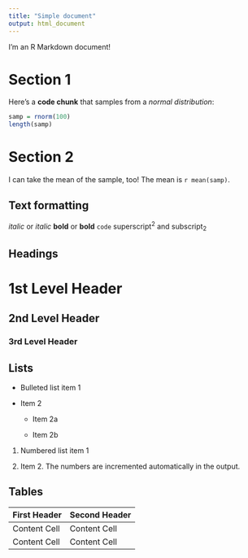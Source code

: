 ```yaml
---
title: "Simple document"
output: html_document
---
```


I'm an R Markdown document! 

# Section 1

Here's a **code chunk** that samples from 
a _normal distribution_:

```r
samp = rnorm(100)
length(samp)
```

# Section 2

I can take the mean of the sample, too!
The mean is `r mean(samp)`.

Text formatting 
------------------------------------------------------------

*italic*  or  _italic_
**bold**  or  __bold__
`code`
superscript^2^ and subscript~2~


Headings
------------------------------------------------------------

# 1st Level Header

## 2nd Level Header

### 3rd Level Header


Lists
------------------------------------------------------------

*   Bulleted list item 1

*   Item 2

    * Item 2a

    * Item 2b

1.  Numbered list item 1

1.  Item 2. The numbers are incremented automatically in the output.


Tables 
------------------------------------------------------------

First Header  | Second Header
------------- | -------------
Content Cell  | Content Cell
Content Cell  | Content Cell
